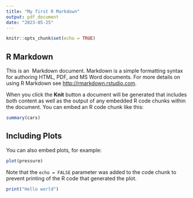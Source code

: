 ---
title: "My first R Markdown"
output: pdf_document
date: "2023-05-25"
---

```{r setup, include=FALSE}
knitr::opts_chunk$set(echo = TRUE)
```

## R Markdown

This is an \R\ Markdown document. Markdown is a simple formatting syntax for authoring HTML, PDF, and MS Word documents. For more details on using R Markdown see <http://rmarkdown.rstudio.com>.

When you click the **Knit** button a document will be generated that includes both content as well as the output of any embedded R code chunks within the document. You can embed an R code chunk like this:

```{r cars}
summary(cars)
```

## Including Plots

You can also embed plots, for example:

```{r pressure, echo=FALSE}
plot(pressure)
```

Note that the `echo = FALSE` parameter was added to the code chunk to prevent printing of the R code that generated the plot.
```{r}
print("Hello world")
```

